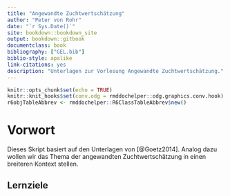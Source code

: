 ```yaml
---
title: "Angewandte Zuchtwertschätzung"
author: "Peter von Rohr"
date: "`r Sys.Date()`"
site: bookdown::bookdown_site
output: bookdown::gitbook
documentclass: book
bibliography: ["GEL.bib"]
biblio-style: apalike
link-citations: yes
description: "Unterlagen zur Vorlesung Angewandte Zuchtwertschätzung."
---
```


```r
knitr::opts_chunk$set(echo = TRUE)
knitr::knit_hooks$set(conv.odg = rmddochelper::odg.graphics.conv.hook)
r6objTableAbbrev <- rmddochelper::R6ClassTableAbbrev$new()
```

# Vorwort {-}
Dieses Skript basiert auf den Unterlagen von [@Goetz2014]. Analog dazu wollen wir das Thema der angewandten Zuchtwertschätzung in einen breiteren Kontext stellen. 

## Lernziele {-}

